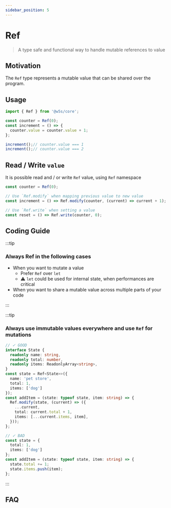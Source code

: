 ```yaml
---
sidebar_position: 5
---
```


# Ref

> A type safe and functional way to handle mutable references to value

<PackageBadgeGroup apiHref="/api/core/namespace/ref" />

## Motivation

The `Ref` type represents a mutable value that can be shared over the program.

## Usage

```typescript
import { Ref } from '@w5s/core';

const counter = Ref(0);
const increment = () => {
  counter.value = counter.value + 1;
};

increment();// counter.value === 1
increment();// counter.value === 2
```

## Read / Write `value`

It is possible read and / or write `Ref` value, using `Ref` namespace

```typescript
const counter = Ref(0);

// Use `Ref.modify` when mapping previous value to new value
const increment = () => Ref.modify(counter, (current) => current + 1);

// Use `Ref.write` when setting a value
const reset = () => Ref.write(counter, 0);
```

## Coding Guide

:::tip

### Always Ref in the following cases

- When you want to mutate a value
  - Prefer `Ref` over `let`
  - ⚠️ `let` could be used for internal state, when performances are critical
- When you want to share a mutable value across multiple parts of your code

:::

:::tip

### Always use immutable values everywhere and use `Ref` for mutations

```typescript
// ✓ GOOD
interface State {
  readonly name: string,
  readonly total: number,
  readonly items: ReadonlyArray<string>,
}
const state = Ref<State>>({
  name: 'pet store',
  total: 1,
  items: ['dog']
});
const addItem = (state: typeof state, item: string) => {
  Ref.modify(state, (current) => ({
    ...current,
    total: current.total + 1,
    items: [...current.items, item],
  }));
};

// ✓ BAD
const state = {
  total: 1,
  items: ['dog']
};
const addItem = (state: typeof state, item: string) => {
  state.total += 1;
  state.items.push(item);
};
```

:::

## FAQ
